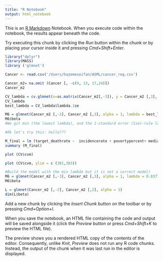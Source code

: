 ```yaml
---
title: "R Notebook"
output: html_notebook
---
```


This is an [R Markdown](http://rmarkdown.rstudio.com) Notebook. When you execute code within the notebook, the results appear beneath the code. 

Try executing this chunk by clicking the *Run* button within the chunk or by placing your cursor inside it and pressing *Cmd+Shift+Enter*. 

```r

library("dplyr")
library(MASS)
library ('glmnet')

```


```r
Cancer <- read.csv('/Users/hazemeseifan/ASML/cancer_reg.csv')

Cancer_m2= na.omit (Cancer [, -c(9, 13, 17,24)])
Cancer_m2


```




```r


CV_lambda = cv.glmnet(x=as.matrix(Cancer_m2[,-3]), y = Cancer_m2 [,3], alpha= 1)
CV_lambda
best_lambda = CV_lambda$lambda.1se

M6 = glmnet(Cancer_m2 [,-3], Cancer_m2 [,3], alpha = 1, lambda = best_lambda)
M6$beta
#We git min (the lowest lambda), and the 1-standard error (1se)-rule lambda.  Nonezero is the number of non-zero coifficients
```



```r

#Ok let's try this: hello???

M_final = lm (target_deathrate ~  incidencerate + povertypercent+ medianagemale+ pcths18_24 + pcths25_over + pctbachdeg25_over  + pctunemployed16_over+ pctprivatecoverage + pctpubliccoveragealone  + pctotherrace + pctmarriedhouseholds + birthrate, data= Cancer_m2)
summary (M_final)
```


```r
plot (CV$cvm)

plot (CV$cvm, ylim = c (381,383))

```


```r
#Build the model with the min lambda but it is not a correct model)
M6 = glmnet(Cancer_m2 [,-3], Cancer_m2 [,3], alpha = 1, lambda = 0.0377)
M6$beta
```


```r
L = glmnet(Cancer_m2 [,-2], Cancer_m2 [,2], alpha = 1)
dim(L$beta)
```


Add a new chunk by clicking the *Insert Chunk* button on the toolbar or by pressing *Cmd+Option+I*.

When you save the notebook, an HTML file containing the code and output will be saved alongside it (click the *Preview* button or press *Cmd+Shift+K* to preview the HTML file). 

The preview shows you a rendered HTML copy of the contents of the editor. Consequently, unlike *Knit*, *Preview* does not run any R code chunks. Instead, the output of the chunk when it was last run in the editor is displayed.

